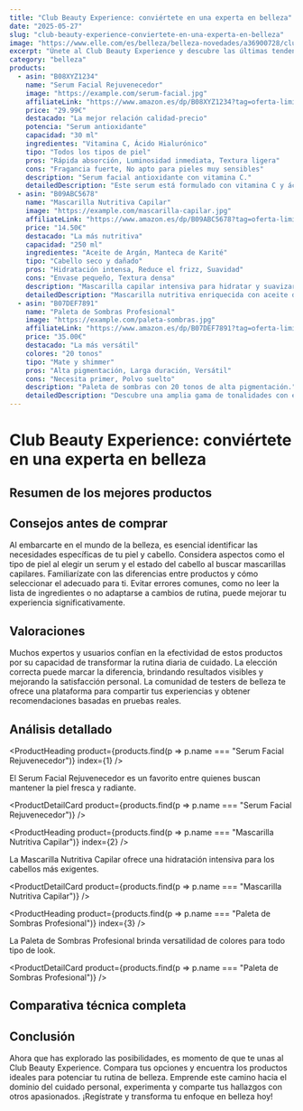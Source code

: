 ```yaml
---
title: "Club Beauty Experience: conviértete en una experta en belleza"
date: "2025-05-27"
slug: "club-beauty-experience-conviertete-en-una-experta-en-belleza"
image: "https://www.elle.com/es/belleza/belleza-novedades/a36900728/club-beauty-experience/"
excerpt: "Únete al Club Beauty Experience y descubre las últimas tendencias en maquillaje, cuidado de la piel y cabello mientras te conviertes en una experta en belleza."
category: "belleza"
products:
  - asin: "B08XYZ1234"
    name: "Serum Facial Rejuvenecedor"
    image: "https://example.com/serum-facial.jpg"
    affiliateLink: "https://www.amazon.es/dp/B08XYZ1234?tag=oferta-limitada-21"
    price: "29.99€"
    destacado: "La mejor relación calidad-precio"
    potencia: "Serum antioxidante"
    capacidad: "30 ml"
    ingredientes: "Vitamina C, Ácido Hialurónico"
    tipo: "Todos los tipos de piel"
    pros: "Rápida absorción, Luminosidad inmediata, Textura ligera"
    cons: "Fragancia fuerte, No apto para pieles muy sensibles"
    description: "Serum facial antioxidante con vitamina C."
    detailedDescription: "Este serum está formulado con vitamina C y ácido hialurónico para proporcionar luminosidad y reducir la apariencia de arrugas. Ideal para quienes buscan una textura ligera y rápida absorción, es esencial para cualquier rutina de cuidado facial."
  - asin: "B09ABC5678"
    name: "Mascarilla Nutritiva Capilar"
    image: "https://example.com/mascarilla-capilar.jpg"
    affiliateLink: "https://www.amazon.es/dp/B09ABC5678?tag=oferta-limitada-21"
    price: "14.50€"
    destacado: "La más nutritiva"
    capacidad: "250 ml"
    ingredientes: "Aceite de Argán, Manteca de Karité"
    tipo: "Cabello seco y dañado"
    pros: "Hidratación intensa, Reduce el frizz, Suavidad"
    cons: "Envase pequeño, Textura densa"
    description: "Mascarilla capilar intensiva para hidratar y suavizar."
    detailedDescription: "Mascarilla nutritiva enriquecida con aceite de argán y manteca de karité para proporcionar hidratación profunda y suavidad al cabello seco y dañado. Ayuda a domar el frizz y mejorar la manejabilidad, ideal para tratamientos un par de veces por semana."
  - asin: "B07DEF7891"
    name: "Paleta de Sombras Profesional"
    image: "https://example.com/paleta-sombras.jpg"
    affiliateLink: "https://www.amazon.es/dp/B07DEF7891?tag=oferta-limitada-21"
    price: "35.00€"
    destacado: "La más versátil"
    colores: "20 tonos"
    tipo: "Mate y shimmer"
    pros: "Alta pigmentación, Larga duración, Versátil"
    cons: "Necesita primer, Polvo suelto"
    description: "Paleta de sombras con 20 tonos de alta pigmentación."
    detailedDescription: "Descubre una amplia gama de tonalidades con esta paleta de sombras profesional. Desde mates profundos hasta shimmer brillantes, ofrece alta pigmentación y larga duración para looks versátiles, siendo perfecta para cualquier entusiasta del maquillaje."
---
```



# Club Beauty Experience: conviértete en una experta en belleza

## Resumen de los mejores productos

<ProductRankingTable products={products} />

## Consejos antes de comprar

Al embarcarte en el mundo de la belleza, es esencial identificar las necesidades específicas de tu piel y cabello. Considera aspectos como el tipo de piel al elegir un serum y el estado del cabello al buscar mascarillas capilares. Familiarízate con las diferencias entre productos y cómo seleccionar el adecuado para ti. Evitar errores comunes, como no leer la lista de ingredientes o no adaptarse a cambios de rutina, puede mejorar tu experiencia significativamente.

## Valoraciones

Muchos expertos y usuarios confían en la efectividad de estos productos por su capacidad de transformar la rutina diaria de cuidado. La elección correcta puede marcar la diferencia, brindando resultados visibles y mejorando la satisfacción personal. La comunidad de testers de belleza te ofrece una plataforma para compartir tus experiencias y obtener recomendaciones basadas en pruebas reales.

## Análisis detallado

<ProductHeading product={products.find(p => p.name === "Serum Facial Rejuvenecedor")} index={1} />

El Serum Facial Rejuvenecedor es un favorito entre quienes buscan mantener la piel fresca y radiante.

<ProductDetailCard product={products.find(p => p.name === "Serum Facial Rejuvenecedor")} />

<ProductHeading product={products.find(p => p.name === "Mascarilla Nutritiva Capilar")} index={2} />

La Mascarilla Nutritiva Capilar ofrece una hidratación intensiva para los cabellos más exigentes.

<ProductDetailCard product={products.find(p => p.name === "Mascarilla Nutritiva Capilar")} />

<ProductHeading product={products.find(p => p.name === "Paleta de Sombras Profesional")} index={3} />

La Paleta de Sombras Profesional brinda versatilidad de colores para todo tipo de look.

<ProductDetailCard product={products.find(p => p.name === "Paleta de Sombras Profesional")} />

## Comparativa técnica completa

<ProductTable products={products} />

## Conclusión

Ahora que has explorado las posibilidades, es momento de que te unas al Club Beauty Experience. Compara tus opciones y encuentra los productos ideales para potenciar tu rutina de belleza. Emprende este camino hacia el dominio del cuidado personal, experimenta y comparte tus hallazgos con otros apasionados. ¡Regístrate y transforma tu enfoque en belleza hoy!